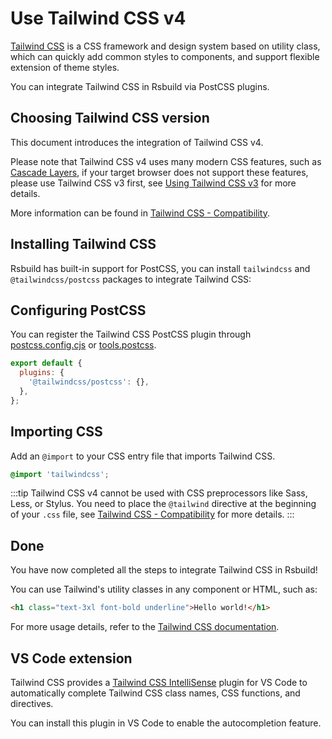 # Use Tailwind CSS v4

[Tailwind CSS](https://tailwindcss.com/) is a CSS framework and design system based on utility class, which can quickly add common styles to components, and support flexible extension of theme styles.

You can integrate Tailwind CSS in Rsbuild via PostCSS plugins.

## Choosing Tailwind CSS version

This document introduces the integration of Tailwind CSS v4.

Please note that Tailwind CSS v4 uses many modern CSS features, such as [Cascade Layers](https://developer.mozilla.org/zh-CN/docs/Learn_web_development/Core/Styling_basics/Cascade_layers), if your target browser does not support these features, please use Tailwind CSS v3 first, see [Using Tailwind CSS v3](/guide/basic/tailwindcss-v3) for more details.

More information can be found in [Tailwind CSS - Compatibility](https://tailwindcss.com/docs/compatibility).

## Installing Tailwind CSS

Rsbuild has built-in support for PostCSS, you can install `tailwindcss` and `@tailwindcss/postcss` packages to integrate Tailwind CSS:


<PackageManagerTabs command="add tailwindcss @tailwindcss/postcss -D" />

## Configuring PostCSS

You can register the Tailwind CSS PostCSS plugin through [postcss.config.cjs](https://www.npmjs.com/package/postcss-loader#config) or [tools.postcss](/config/tools/postcss).

```js title="postcss.config.mjs"
export default {
  plugins: {
    '@tailwindcss/postcss': {},
  },
};
```

## Importing CSS

Add an `@import` to your CSS entry file that imports Tailwind CSS.

```css title="src/index.css"
@import 'tailwindcss';
```

:::tip
Tailwind CSS v4 cannot be used with CSS preprocessors like Sass, Less, or Stylus. You need to place the `@tailwind` directive at the beginning of your `.css` file, see [Tailwind CSS - Compatibility](https://tailwindcss.com/docs/compatibility#sass-less-and-stylus) for more details.
:::

## Done

You have now completed all the steps to integrate Tailwind CSS in Rsbuild!

You can use Tailwind's utility classes in any component or HTML, such as:

```html
<h1 class="text-3xl font-bold underline">Hello world!</h1>
```

For more usage details, refer to the [Tailwind CSS documentation](https://tailwindcss.com/).

## VS Code extension

Tailwind CSS provides a [Tailwind CSS IntelliSense](https://github.com/tailwindlabs/tailwindcss-intellisense) plugin for VS Code to automatically complete Tailwind CSS class names, CSS functions, and directives.

You can install this plugin in VS Code to enable the autocompletion feature.
